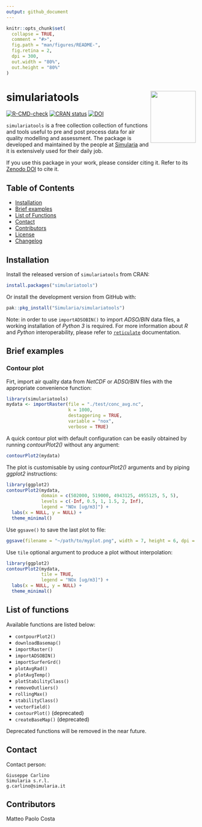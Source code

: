 ```yaml
---
output: github_document
---
```


<!-- README.md is generated from README.Rmd. Please edit that file -->

```r
knitr::opts_chunk$set(
  collapse = TRUE,
  comment = "#>",
  fig.path = "man/figures/README-",
  fig.retina = 2,
  dpi = 300,
  out.width = "80%",
  out.height = "80%"
)
```


# simulariatools  <a href="https://www.simularia.it/simulariatools"><img src="man/figures/logo.png" align="right" height="138" width="120" alt="" /></a>
 
<!-- badges: start -->
[![R-CMD-check](https://github.com/Simularia/simulariatools/actions/workflows/R-CMD-check.yaml/badge.svg)](https://github.com/Simularia/simulariatools/actions/workflows/R-CMD-check.yaml)
[![CRAN status](https://www.r-pkg.org/badges/version/simulariatools)](https://CRAN.R-project.org/package=simulariatools)
[![DOI](https://zenodo.org/badge/DOI/10.5281/zenodo.165117.svg)](https://doi.org/10.5281/zenodo.596741)
<!-- badges: end -->

`simulariatools` is a free collection collection of functions and tools useful to pre and post
process data for air quality modelling and assessment.
The package is developed and maintained by the people at [Simularia](https://www.simularia.it)
and it is extensively used for their daily job.

If you use this package in your work, please consider citing it.
Refer to its [Zenodo DOI](https://doi.org/10.5281/zenodo.596741) to cite it.

## Table of Contents

- [Installation](#installation)
- [Brief examples](#brief_examples)
- [List of Functions](#list_of_functions)
- [Contact](#contact)
- [Contributors](#contributors)
- [License](https://github.com/Simularia/simulariatools/blob/master/LICENSE.md)
- [Changelog](https://github.com/Simularia/simulariatools/blob/master/NEWS.md)

## Installation

Install the released version of `simulariatools` from CRAN:
```r
install.packages("simulariatools")
```

Or install the development version from GitHub with:
```r
pak::pkg_install("Simularia/simulariatools")
```

Note: in order to use `importADSOBIN()` to import *ADSO/BIN* data files, 
a working installation of *Python 3* is required.
For more information about *R* and *Python* interoperability, please refer to [`reticulate`](https://rstudio.github.io/reticulate/) documentation.

## Brief examples

### Contour plot

Firt, import air quality data from *NetCDF* or *ADSO/BIN* files with the appropriate 
convenience function:
```r
library(simulariatools)
mydata <- importRaster(file = "./test/conc_avg.nc",
                       k = 1000,
                       destaggering = TRUE,
                       variable = "nox",
                       verbose = TRUE)
```

A quick contour plot with default configuration can be easily obtained 
by running *contourPlot2()* without any argument:
```r
contourPlot2(mydata)
```

The plot is customisable by using *contourPlot2()* arguments and by piping *ggplot2* instructions:
```r
library(ggplot2)
contourPlot2(mydata, 
             domain = c(502000, 519000, 4943125, 4955125, 5, 5),
             levels = c(-Inf, 0.5, 1, 1.5, 2, Inf),
             legend = "NOx [ug/m3]") + 
  labs(x = NULL, y = NULL) +
  theme_minimal()
```

Use `ggsave()` to save the last plot to file:
```r
ggsave(filename = "~/path/to/myplot.png", width = 7, height = 6, dpi = 300)
```

Use `tile` optional argument to produce a plot without interpolation:
```r
library(ggplot2)
contourPlot2(mydata, 
             tile = TRUE,
             legend = "NOx [ug/m3]") + 
  labs(x = NULL, y = NULL) +
  theme_minimal()
```


## List of functions

Available functions are listed below:

- `contpourPlot2()`
- `downloadBasemap()`
- `importRaster()`
- `importADSOBIN()`
- `importSurferGrd()`
- `plotAvgRad()`
- `plotAvgTemp()`
- `plotStabilityClass()`
- `removeOutliers()`
- `rollingMax()`
- `stabilityClass()`
- `vectorField()`
- `contourPlot()` (deprecated)
- `createBaseMap()` (deprecated)

Deprecated functions will be removed in the near future.


## Contact

Contact person:

    Giuseppe Carlino
    Simularia s.r.l.
    g.carlino@simularia.it


## Contributors

Matteo Paolo Costa

